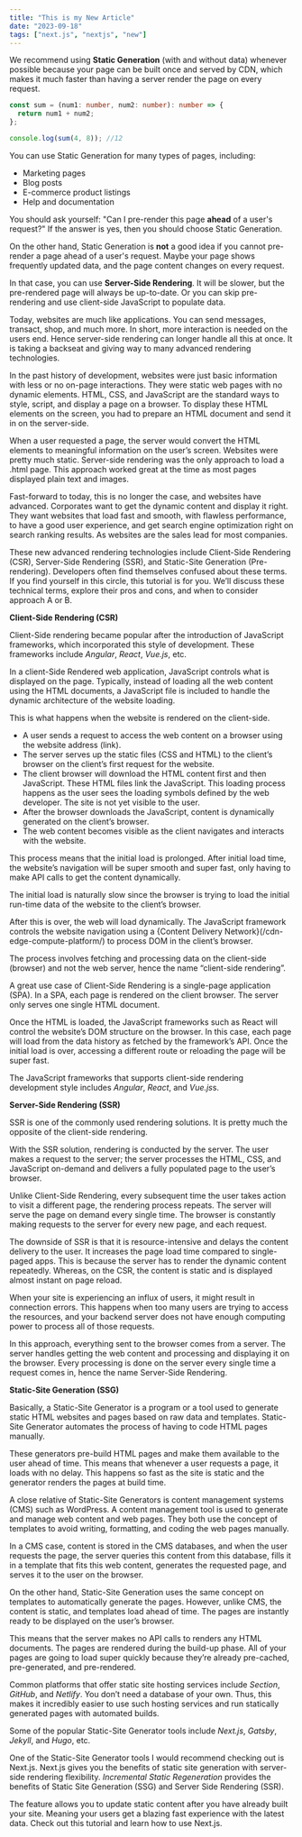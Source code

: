 ```yaml
---
title: "This is my New Article"
date: "2023-09-18"
tags: ["next.js", "nextjs", "new"]
---
```


We recommend using **Static Generation** (with and without data) whenever possible because your page can be built once and served by CDN, which makes it much faster than having a server render the page on every request.

```ts
const sum = (num1: number, num2: number): number => {
  return num1 + num2;
};

console.log(sum(4, 8)); //12
```

You can use Static Generation for many types of pages, including:

- Marketing pages
- Blog posts
- E-commerce product listings
- Help and documentation

You should ask yourself: "Can I pre-render this page **ahead** of a user's request?" If the answer is yes, then you should choose Static Generation.

On the other hand, Static Generation is **not** a good idea if you cannot pre-render a page ahead of a user's request. Maybe your page shows frequently updated data, and the page content changes on every request.

In that case, you can use **Server-Side Rendering**. It will be slower, but the pre-rendered page will always be up-to-date. Or you can skip pre-rendering and use client-side JavaScript to populate data.

Today, websites are much like applications. You can send messages, transact, shop, and much more. In short, more interaction is needed on the users end. Hence server-side rendering can longer handle all this at once. It is taking a backseat and giving way to many advanced rendering technologies.

In the past history of development, websites were just basic information with less or no on-page interactions. They were static web pages with no dynamic elements. HTML, CSS, and JavaScript are the standard ways to style, script, and display a page on a browser. To display these HTML elements on the screen, you had to prepare an HTML document and send it in on the server-side.

When a user requested a page, the server would convert the HTML elements to meaningful information on the user’s screen. Websites were pretty much static. Server-side rendering was the only approach to load a .html page. This approach worked great at the time as most pages displayed plain text and images.

Fast-forward to today, this is no longer the case, and websites have advanced. Corporates want to get the dynamic content and display it right. They want websites that load fast and smooth, with flawless performance, to have a good user experience, and get search engine optimization right on search ranking results. As websites are the sales lead for most companies.

These new advanced rendering technologies include Client-Side Rendering (CSR), Server-Side Rendering (SSR), and Static-Site Generation (Pre-rendering). Developers often find themselves confused about these terms. If you find yourself in this circle, this tutorial is for you. We’ll discuss these technical terms, explore their pros and cons, and when to consider approach A or B.

**Client-Side Rendering (CSR)**

Client-Side rendering became popular after the introduction of JavaScript frameworks, which incorporated this style of development. These frameworks include _Angular_, _React_, _Vue.js_, etc.

In a client-Side Rendered web application, JavaScript controls what is displayed on the page. Typically, instead of loading all the web content using the HTML documents, a JavaScript file is included to handle the dynamic architecture of the website loading.

This is what happens when the website is rendered on the client-side.

- A user sends a request to access the web content on a browser using the website address (link).
- The server serves up the static files (CSS and HTML) to the client’s browser on the client’s first request for the website.
- The client browser will download the HTML content first and then JavaScript. These HTML files link the JavaScript. This loading process happens as the user sees the loading symbols defined by the web developer. The site is not yet visible to the user.
- After the browser downloads the JavaScript, content is dynamically generated on the client’s browser.
- The web content becomes visible as the client navigates and interacts with the website.

This process means that the initial load is prolonged. After initial load time, the website’s navigation will be super smooth and super fast, only having to make API calls to get the content dynamically.

The initial load is naturally slow since the browser is trying to load the initial run-time data of the website to the client’s browser.

After this is over, the web will load dynamically. The JavaScript framework controls the website navigation using a {Content Delivery Network}(/cdn-edge-compute-platform/) to process DOM in the client’s browser.

The process involves fetching and processing data on the client-side (browser) and not the web server, hence the name “client-side rendering”.

A great use case of Client-Side Rendering is a single-page application (SPA). In a SPA, each page is rendered on the client browser. The server only serves one single HTML document.

Once the HTML is loaded, the JavaScript frameworks such as React will control the website’s DOM structure on the browser. In this case, each page will load from the data history as fetched by the framework’s API. Once the initial load is over, accessing a different route or reloading the page will be super fast.

The JavaScript frameworks that supports client-side rendering development style includes _Angular_, _React_, and *Vue.js*s.

**Server-Side Rendering (SSR)**

SSR is one of the commonly used rendering solutions. It is pretty much the opposite of the client-side rendering.

With the SSR solution, rendering is conducted by the server. The user makes a request to the server; the server processes the HTML, CSS, and JavaScript on-demand and delivers a fully populated page to the user’s browser.

Unlike Client-Side Rendering, every subsequent time the user takes action to visit a different page, the rendering process repeats. The server will serve the page on demand every single time. The browser is constantly making requests to the server for every new page, and each request.

The downside of SSR is that it is resource-intensive and delays the content delivery to the user. It increases the page load time compared to single-paged apps. This is because the server has to render the dynamic content repeatedly. Whereas, on the CSR, the content is static and is displayed almost instant on page reload.

When your site is experiencing an influx of users, it might result in connection errors. This happens when too many users are trying to access the resources, and your backend server does not have enough computing power to process all of those requests.

In this approach, everything sent to the browser comes from a server. The server handles getting the web content and processing and displaying it on the browser. Every processing is done on the server every single time a request comes in, hence the name Server-Side Rendering.

**Static-Site Generation (SSG)**

Basically, a Static-Site Generator is a program or a tool used to generate static HTML websites and pages based on raw data and templates. Static-Site Generator automates the process of having to code HTML pages manually.

These generators pre-build HTML pages and make them available to the user ahead of time. This means that whenever a user requests a page, it loads with no delay. This happens so fast as the site is static and the generator renders the pages at build time.

A close relative of Static-Site Generators is content management systems (CMS) such as WordPress. A content management tool is used to generate and manage web content and web pages. They both use the concept of templates to avoid writing, formatting, and coding the web pages manually.

In a CMS case, content is stored in the CMS databases, and when the user requests the page, the server queries this content from this database, fills it in a template that fits this web content, generates the requested page, and serves it to the user on the browser.

On the other hand, Static-Site Generation uses the same concept on templates to automatically generate the pages. However, unlike CMS, the content is static, and templates load ahead of time. The pages are instantly ready to be displayed on the user’s browser.

This means that the server makes no API calls to renders any HTML documents. The pages are rendered during the build-up phase. All of your pages are going to load super quickly because they’re already pre-cached, pre-generated, and pre-rendered.

Common platforms that offer static site hosting services include _Section_, _GitHub_, and _Netlify_. You don’t need a database of your own. Thus, this makes it incredibly easier to use such hosting services and run statically generated pages with automated builds.

Some of the popular Static-Site Generator tools include _Next.js_, _Gatsby_, _Jekyll_, and _Hugo_, etc.

One of the Static-Site Generator tools I would recommend checking out is Next.js. Next.js gives you the benefits of static site generation with server-side rendering flexibility. _Incremental Static Regeneration_ provides the benefits of Static Site Generation (SSG) and Server Side Rendering (SSR).

The feature allows you to update static content after you have already built your site. Meaning your users get a blazing fast experience with the latest data. Check out this tutorial and learn how to use Next.js.
